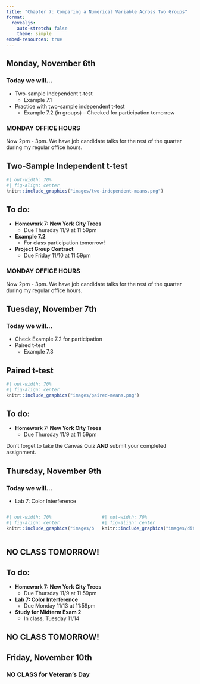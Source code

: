 ```yaml
---
title: "Chapter 7: Comparing a Numerical Variable Across Two Groups"
format: 
  revealjs:
    auto-stretch: false
    theme: simple
embed-resources: true
---
```


## Monday, November 6th
### Today we will...

+ Two-sample Independent t-test
  + Example 7.1
+ Practice with two-sample independent t-test
  + Example 7.2 (in groups) -- Checked for participation tomorrow
  
::: callout-warning
### MONDAY OFFICE HOURS
Now 2pm - 3pm. We have job candidate talks for the rest of the quarter during my regular office hours.
:::

## Two-Sample Independent t-test

```r
#| out-width: 70%
#| fig-align: center
knitr::include_graphics("images/two-independent-means.png")
```

## To do:
  
+ **Homework 7: New York City Trees**
  + Due Thursday 11/9 at 11:59pm
  
    
+ **Example 7.2**
  + For class participation tomorrow!
  
+ **Project Group Contract**
  + Due Friday 11/10 at 11:59pm

::: callout-warning
### MONDAY OFFICE HOURS
Now 2pm - 3pm. We have job candidate talks for the rest of the quarter during my regular office hours.
:::

## Tuesday, November 7th
### Today we will...

+ Check Example 7.2 for participation
+ Paired t-test
  + Example 7.3
  
## Paired t-test

```r
#| out-width: 70%
#| fig-align: center
knitr::include_graphics("images/paired-means.png")
```

## To do:

+ **Homework 7: New York City Trees**
  + Due Thursday 11/9 at 11:59pm

::: callout-warning
Don't forget to take the Canvas Quiz **AND** submit your completed assignment.
:::

## Thursday, November 9th
### Today we will...

+ Lab 7: Color Interference 

::: column
:::

::: {.columns}
::: column

```r
#| out-width: 70%
#| fig-align: center
knitr::include_graphics("images/black.png")
```

:::
::: column

```r
#| out-width: 70%
#| fig-align: center
knitr::include_graphics("images/diffcol.png")
```

:::
:::

::: callout-warning
## NO CLASS TOMORROW!
:::

## To do:

+ **Homework 7: New York City Trees**
  + Due Thursday 11/9 at 11:59pm
  
+ **Lab 7: Color Interference**
  + Due Monday 11/13 at 11:59pm
  
+ **Study for Midterm Exam 2**
  + In class, Tuesday 11/14

::: callout-warning
## NO CLASS TOMORROW!
:::

## Friday, November 10th
### NO CLASS for Veteran's Day
  
